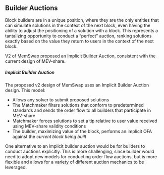 ## Builder Auctions

Block builders are in a unique position, where they are the only entities that can simulate solutions in the context of the next block, even having the ability to adjust the positioning of a solution with a block. This represents a tantalizing opportunity to conduct a “perfect” auction, ranking solutions exactly based on the value they return to users in the context of the next block.

V2 of MemSwap proposed an Implicit Builder Auction, consistent with the current design of MEV-share.

##### Implicit Builder Auction

The proposed v2 design of MemSwap uses an Implicit Builder Auction design. This model:

- Allows any solver to submit proposed solutions
- The Matchmaker filters solutions that conform to predetermined standards and sends the order flow to all builders that participate in MEV-share
- Matchmaker forces solutions to set a tip relative to user value received using MEV-share validity conditions
- The builder, maximizing value of the block, performs an implicit OFA against the _current block being built_

One alternative to an implicit builder auction would be for builders to conduct auctions explicitly. This is more challenging, since builder would need to adopt new models for conducting order flow auctions, but is more flexible and allows for a variety of different auction mechanics to be leveraged.
